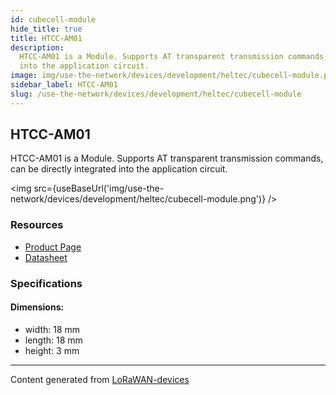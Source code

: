 ```yaml
---
id: cubecell-module
hide_title: true
title: HTCC-AM01
description:
  HTCC-AM01 is a Module. Supports AT transparent transmission commands, can be directly integrated
  into the application circuit.
image: img/use-the-network/devices/development/heltec/cubecell-module.png
sidebar_label: HTCC-AM01
slug: /use-the-network/devices/development/heltec/cubecell-module
---
```



## HTCC-AM01

HTCC-AM01 is a Module. Supports AT transparent transmission commands, can be directly integrated
into the application circuit.

<img src={useBaseUrl('img/use-the-network/devices/development/heltec/cubecell-module.png')} />

### Resources

- [Product Page](https://heltec.org/project/htcc-am01/)
- [Datasheet](https://heltec.org/project/htcc-am01/#1552557147424-7f1ec-5c652144-e1d6f6d7-e5b5)

### Specifications

#### Dimensions:

- width: 18 mm
- length: 18 mm
- height: 3 mm

---

Content generated from [LoRaWAN-devices](https://github.com/TheThingsNetwork/lorawan-devices)
